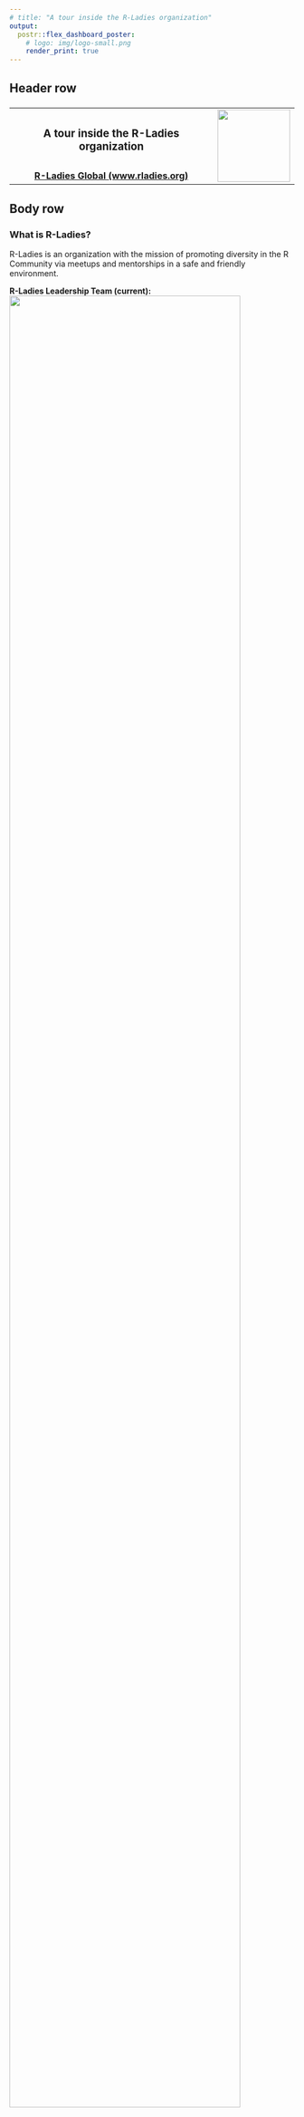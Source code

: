 ```yaml
---
# title: "A tour inside the R-Ladies organization"
output: 
  postr::flex_dashboard_poster:
    # logo: img/logo-small.png
    render_print: true
---
```


<style>

body {
  padding-top:0px
}

.navbar{
  visibility: hidden
}

</style>


<style>                     
.navbar {
  background-color:#88398a;
  border-color:white;
}
.navbar-brand {
color:white!important;

}
</style>                    

## Header row {data-height=5}

###


<table style="width:100%">
<tr>
  <td><center><h3>
  **A tour inside the R-Ladies organization**
  </h3></center></td>
  <td rowspan="2">
  <img src="img/logo.png" style="width:128px"></img>
  </td>
</tr>
<tr><td><center>
<a title="R-Ladies email" href="mailto:info@rladies.org" target="_top">
  **R-Ladies Global (www.rladies.org)**
  </a></center></td>
</tr>
</table> 

<!-- <hr> -->


## Body row {data-height=80}

### **What is R-Ladies?**

R-Ladies is an organization with the mission of promoting diversity in the R Community via meetups and mentorships in a safe and friendly environment.

**R-Ladies Leadership Team (current):** 
<img src="img/leadership.png" style="width:90%"></img>

**R-Ladies Global Team:** 
<img src="img/team1.png" style="width:100%"></img>  

****

**R-Ladies Groups Around the World**

We have 137 chapters in 44 countries:

- 49 in the US & Canada
- 29 in Latin America
- 40 in Europe
- 5 in Africa
- 6 in Asia
- 7 in Australia/Oceania
<img src="img/rladies-map.png" style="width:100%"></img>

Are you interested in starting a chapter? Send us an email: info@rladies.org





### **R-Ladies Initiatives**

<a href="https://twitter.com/WeAreRLadies">**@WeAreRLadies**</a> - Team: Katherine Simeon + other volunteers
  <img src="img/we-are-rladies.png" style="width:100%"></img>
  
The R-Ladies RoCur (Rotating Curation) is a twitter handle that will feature an awesome R-Lady each week. 
This account is run by R-Ladies Global.
  
<!-- <img src="img/we-are-rladies.png" style="width:80%"></img> -->

****


<a href="https://docs.google.com/forms/d/e/1FAIpQLSck8FBjNWjziI8pPIoCBlf5J4oQ_6pzeUdbQ1HjYfJ2bNDwDw/viewform">**R-Ladies Abstract/Scholarship Review Request**</a> - Team: Jennifer Thompson + other volunteers <br>
  <img src="img/review2.png" style="width:80%"></img>

Feedback on various types of R-related abstracts, applications and diversity scholarships to encourage R-Ladies to apply for conference speaking slots and opportunites. 

****

<a href="https://github.com/rladies/rladies-collaborations">**R-Ladies Collaborations**</a> - Team: Melina Vidoni, Sina Rüeger + other volunteers <br>

Capture R-Ladies collaborations in a single portfolio. R-Ladies around the world often work with organizations, ONGs, and other groups, producing contributions, participation, involvement or associations of talks, workshops, projects, conference, etc. And they directly impact the R community.



### **R-Ladies Initiatives**

<a href="http://rladies-community-slack.herokuapp.com">**R-Ladies Community Slack** </a> - Team: Florencia D'Andrea, Melina Vidoni, Sina Rüeger, Yanina Bellini + other volunteers
  <img src="img/slack.png" style="width:100%"></img>  

R-Ladies community Slack is a safe & global space to discuss topics and share ideas around #rstats & the #rladies community (for women and gender minorities).

****

<a href="https://twitter.com/rladies_iwd2018">**R-Ladies Internation Women Day (@rladies_iwd2018)**</a> - Team: Maëlle Salmon, Bea Hernández, Kelly O’Briant, Page Piccinini, Sheila Saia + other volunteers <br>
  <img src="img/rladies_dir.png" style="width:100%"></img>
  
Internation Women Day celebrating with a fabulous feed of featured profiles from the R-Ladies directory.



### **R-Ladies Initiatives**

<a href="https://www.meetup.com/rladies-remote/">**R-Ladies Remote**</a> - Team: Auriel Fournier, Abigail Lebrecht, Steph De Silva + other volunteers <br>

- Coffee Chat

Informal and casual group chat about R, working remote, R-Ladies or anything that you'd like to be discussed.

- Reading Group

Reading and Discussion about a paper or article.

****
<a href="https://rladies.org/directory/">**R-Ladies Directory**</a> - Team: Page Piccinini, Sheila Saia <br>
<img src="img/dir-map.png" style="width:100%"></img>

List of profiles from R-Ladies around the world, located by country. 

****
****

#### **What is next?**

<font color="#88398a">R-Ladies will be a 501c3 soon. 
<img src="img/donate.png" style="width:100%"></img>

<b>If you want to sponsor, donate or support us, send us an email to: info@rladies.org</b></font>




<!-- ## Footer row {data-height=10}  -->

<!-- ### {data-width=50} -->


<!-- ### {data-width=50 .small} -->


